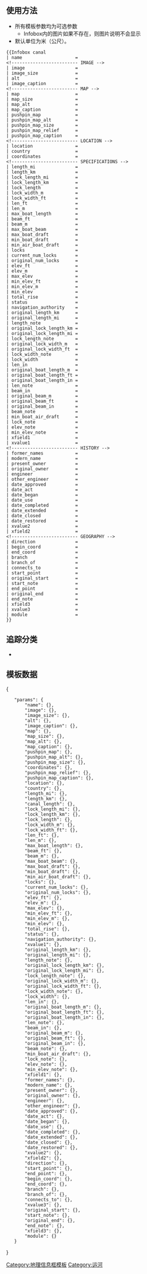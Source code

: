 <noinclude>{{template doc page viewed directly}}</noinclude>
== 使用方法 ==
* 所有模板参数均为可选参数
** Infobox内的图片如果不存在，则图片说明不会显示
* 默认单位为米（公尺）。

{{Parameter names example|_template=|a_engineer | name | image | image_size | alt | image_caption | map | map_size | map_alt | map_caption | coordinates | pushpin_map_relief | pushpin_map_caption | location | country | length_mi | length_km =1| canal_length | lock_length_mi | lock_length_km =1 | lock_length | lock_width_m = 1 | lock_width_ft | len_ft | len_m =1| max_boat_length | beam_ft | beam_m = 1| max_boat_beam = 1 | max_boat_draft | min_boat_draft | min_air_boat_draft | locks | current_num_locks | original_num_locks | elev_ft | elev_m = 1 | max_elev | min_elev_ft | min_elev_m = 1 | min_elev | total_rise | status | navigation_authority | xvalue1 | original_length_km = 1 | original_length_mi | length_note | original_lock_length_km = 1 | original_lock_length_mi | lock_length_note | original_lock_width_m = 1 | original_lock_width_ft | lock_width_note | lock_width | len_in | original_boat_length_m = 1 | original_boat_length_ft | original_boat_length_in | len_note | beam_in | original_beam_m = 1 | original_beam_ft | original_beam_in | beam_note | min_boat_air_draft | lock_note | elev_note | min_elev_note | xfield1 | former_names | modern_name | present_owner | original_owner | engineer | other_engineer | date_approved | date_act | date_began | date_use | date_completed | date_extended | date_closed | date_restored | xvalue2 | xfield2 | direction | start_point | end_point | begin_coord | end_coord | branch | branch_of | connects_to | xvalue3 | original_start | start_note | original_end | end_note | xfield3 | module  }}

<pre style="overflow: auto;">
{{Infobox canal
| name                    = 
<!------------------------- IMAGE -->
| image                   = 
| image_size              = 
| alt                     = 
| image_caption           = 
<!------------------------- MAP -->
| map                     = 
| map_size                = 
| map_alt                 = 
| map_caption             = 
| pushpin_map             = 
| pushpin_map_alt         = 
| pushpin_map_size        = 
| pushpin_map_relief      = 
| pushpin_map_caption     = 
<!------------------------- LOCATION -->
| location                = 
| country                 = 
| coordinates             = 
<!------------------------- SPECIFICATIONS -->
| length_mi               = 
| length_km               = 
| lock_length_mi          = 
| lock_length_km          = 
| lock_length             = 
| lock_width_m            = 
| lock_width_ft           = 
| len_ft                  = 
| len_m                   = 
| max_boat_length         = 
| beam_ft                 = 
| beam_m                  = 
| max_boat_beam           = 
| max_boat_draft          =
| min_boat_draft          = 
| min_air_boat_draft      = 
| locks                   = 
| current_num_locks       = 
| original_num_locks      = 
| elev_ft                 = 
| elev_m                  = 
| max_elev                = 
| min_elev_ft             = 
| min_elev_m              = 
| min_elev                = 
| total_rise              = 
| status                  = 
| navigation_authority    = 
| original_length_km      = 
| original_length_mi      = 
| length_note             = 
| original_lock_length_km = 
| original_lock_length_mi = 
| lock_length_note        = 
| original_lock_width_m   = 
| original_lock_width_ft  = 
| lock_width_note         = 
| lock_width              = 
| len_in                  = 
| original_boat_length_m  = 
| original_boat_length_ft = 
| original_boat_length_in = 
| len_note                = 
| beam_in                 = 
| original_beam_m         = 
| original_beam_ft        = 
| original_beam_in        = 
| beam_note               = 
| min_boat_air_draft      = 
| lock_note               = 
| elev_note               = 
| min_elev_note           = 
| xfield1                 = 
| xvalue1                 = 
<!------------------------- HISTORY -->
| former_names            = 
| modern_name             = 
| present_owner           = 
| original_owner          = 
| engineer                = 
| other_engineer          = 
| date_approved           = 
| date_act                = 
| date_began              = 
| date_use                = 
| date_completed          = 
| date_extended           = 
| date_closed             = 
| date_restored           = 
| xvalue2                 = 
| xfield2                 = 
<!------------------------- GEOGRAPHY -->
| direction               = 
| begin_coord             = 
| end_coord               = 
| branch                  = 
| branch_of               = 
| connects_to             = 
| start_point             = 
| original_start          = 
| start_note              = 
| end_point               = 
| original_end            = 
| end_note                = 
| xfield3                 = 
| xvalue3                 = 
| module                  =
}}
</pre>

== 追踪分类 ==
*{{clc|使用Infobox canal含有未知参数的页面}}

==模板数据==
{{template data header}}
{{cot|title=TemplateData|bg=#ccc}}
<templatedata>
{
	"params": {
		"name": {},
		"image": {},
		"image_size": {},
		"alt": {},
		"image_caption": {},
		"map": {},
		"map_size": {},
		"map_alt": {},
		"map_caption": {},
		"pushpin_map": {},
		"pushpin_map_alt": {},
		"pushpin_map_size": {},
		"coordinates": {},
		"pushpin_map_relief": {},
		"pushpin_map_caption": {},
		"location": {},
		"country": {},
		"length_mi": {},
		"length_km": {},
		"canal_length": {},
		"lock_length_mi": {},
		"lock_length_km": {},
		"lock_length": {},
		"lock_width_m": {},
		"lock_width_ft": {},
		"len_ft": {},
		"len_m": {},
		"max_boat_length": {},
		"beam_ft": {},
		"beam_m": {},
		"max_boat_beam": {},
		"max_boat_draft": {},
		"min_boat_draft": {},
		"min_air_boat_draft": {},
		"locks": {},
		"current_num_locks": {},
		"original_num_locks": {},
		"elev_ft": {},
		"elev_m": {},
		"max_elev": {},
		"min_elev_ft": {},
		"min_elev_m": {},
		"min_elev": {},
		"total_rise": {},
		"status": {},
		"navigation_authority": {},
		"xvalue1": {},
		"original_length_km": {},
		"original_length_mi": {},
		"length_note": {},
		"original_lock_length_km": {},
		"original_lock_length_mi": {},
		"lock_length_note": {},
		"original_lock_width_m": {},
		"original_lock_width_ft": {},
		"lock_width_note": {},
		"lock_width": {},
		"len_in": {},
		"original_boat_length_m": {},
		"original_boat_length_ft": {},
		"original_boat_length_in": {},
		"len_note": {},
		"beam_in": {},
		"original_beam_m": {},
		"original_beam_ft": {},
		"original_beam_in": {},
		"beam_note": {},
		"min_boat_air_draft": {},
		"lock_note": {},
		"elev_note": {},
		"min_elev_note": {},
		"xfield1": {},
		"former_names": {},
		"modern_name": {},
		"present_owner": {},
		"original_owner": {},
		"engineer": {},
		"other_engineer": {},
		"date_approved": {},
		"date_act": {},
		"date_began": {},
		"date_use": {},
		"date_completed": {},
		"date_extended": {},
		"date_closed": {},
		"date_restored": {},
		"xvalue2": {},
		"xfield2": {},
		"direction": {},
		"start_point": {},
		"end_point": {},
		"begin_coord": {},
		"end_coord": {},
		"branch": {},
		"branch_of": {},
		"connects_to": {},
		"xvalue3": {},
		"original_start": {},
		"start_note": {},
		"original_end": {},
		"end_note": {},
		"xfield3": {},
		"module": {}
	}
}
</templatedata>
{{cob}}

<includeonly>
[[Category:地理信息框模板]]
[[Category:运河]]

</includeonly>